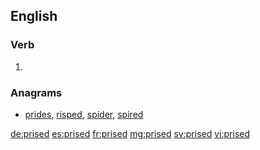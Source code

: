 ==English==

===Verb===
{{head|en}}

# {{en-past of|prise}}

===Anagrams===
* [[prides#English|prides]], [[risped#English|risped]], [[spider#English|spider]], [[spired#English|spired]]

[[de:prised]]
[[es:prised]]
[[fr:prised]]
[[mg:prised]]
[[sv:prised]]
[[vi:prised]]
